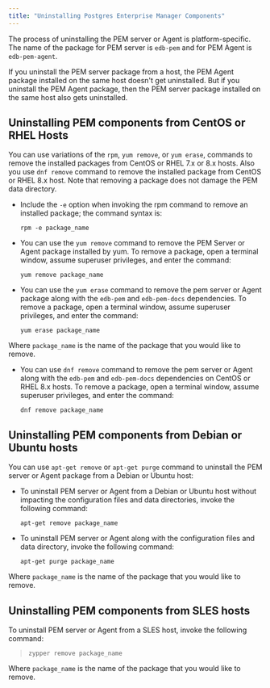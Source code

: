 ```yaml
---
title: "Uninstalling Postgres Enterprise Manager Components"
---
```


<div id="uninstalling_pem" class="registered_link"></div>

The process of uninstalling the PEM server or Agent is platform-specific. The name of the package for PEM server is `edb-pem` and for PEM Agent is `edb-pem-agent`.

If you uninstall the PEM server package from a host, the PEM Agent package installed on the same host doesn't get uninstalled. But if you uninstall the PEM Agent package, then the PEM server package installed on the same host also gets uninstalled.

## Uninstalling PEM components from CentOS or RHEL Hosts

You can use variations of the `rpm`, `yum remove`, or `yum erase`, commands to remove the installed packages from CentOS or RHEL 7.x or 8.x hosts. Also you use `dnf remove` command to remove the installed package from CentOS or RHEL 8.x host. Note that removing a package does not damage the PEM data directory.

-   Include the `-e` option when invoking the rpm command to remove an installed package; the command syntax is:

    ```text
    rpm -e package_name
    ```

-   You can use the `yum remove` command to remove the PEM Server or Agent package installed by yum. To remove a package, open a terminal window, assume superuser privileges, and enter the command:

    ```text
    yum remove package_name
    ```

-   You can use the `yum erase` command to remove the pem server or Agent package along with the `edb-pem` and `edb-pem-docs` dependencies. To remove a package, open a terminal window, assume superuser privileges, and enter the command:

    ```text
    yum erase package_name
    ```

Where `package_name` is the name of the package that you would like to remove.

-   You can use `dnf remove` command to remove the pem server or Agent along with the `edb-pem` and `edb-pem-docs` dependencies on CentOS or RHEL 8.x hosts. To remove a package, open a terminal window, assume superuser privileges, and enter the command:

    ```text
    dnf remove package_name
    ```

## Uninstalling PEM components from Debian or Ubuntu hosts

You can use `apt-get remove` or `apt-get purge` command to uninstall the PEM server or Agent package from a Debian or Ubuntu host:

-   To uninstall PEM server or Agent from a Debian or Ubuntu host without impacting the configuration files and data directories, invoke the following command:

    ```text
    apt-get remove package_name
    ```

-   To uninstall PEM server or Agent along with the configuration files and data directory, invoke the following command:

    ```text
    apt-get purge package_name
    ```

Where `package_name` is the name of the package that you would like to remove.

## Uninstalling PEM components from SLES hosts

To uninstall PEM server or Agent from a SLES host, invoke the following command:

> ```text
> zypper remove package_name
> ```

Where `package_name` is the name of the package that you would like to remove.
